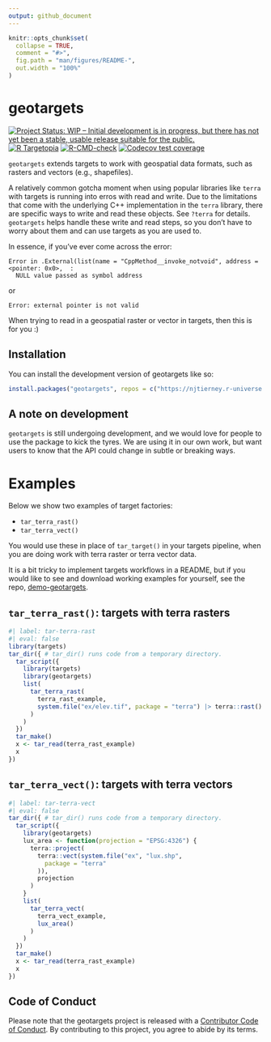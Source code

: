 ```yaml
---
output: github_document
---
```


<!-- README.md is generated from README.Rmd. Please edit that file -->

```r
knitr::opts_chunk$set(
  collapse = TRUE,
  comment = "#>",
  fig.path = "man/figures/README-",
  out.width = "100%"
)
```

# geotargets

<!-- badges: start -->
[![Project Status: WIP – Initial development is in progress, but there has not yet been a stable, usable release suitable for the public.](https://www.repostatus.org/badges/latest/wip.svg)](https://www.repostatus.org/#wip)
[![R Targetopia](https://img.shields.io/badge/R_Targetopia-member-blue?style=flat&labelColor=gray)](https://wlandau.github.io/targetopia/)
[![R-CMD-check](https://github.com/njtierney/geotargets/actions/workflows/R-CMD-check.yaml/badge.svg)](https://github.com/njtierney/geotargets/actions/workflows/R-CMD-check.yaml)
[![Codecov test coverage](https://codecov.io/gh/njtierney/geotargets/branch/master/graph/badge.svg)](https://app.codecov.io/gh/njtierney/geotargets?branch=master)
<!-- badges: end -->

`geotargets` extends targets to work with geospatial data formats, such as rasters and vectors (e.g., shapefiles). 

A relatively common gotcha moment when using popular libraries like `terra` with targets is running into erros with read and write. Due to the limitations that come with the underlying C++ implementation in the `terra` library, there are specific ways to write and read these objects. See `?terra` for details. `geotargets` helps handle these write and read steps, so you don't have to worry about them and can use targets as you are used to.

In essence, if you've ever come across the error:

```
Error in .External(list(name = "CppMethod__invoke_notvoid", address = <pointer: 0x0>,  : 
  NULL value passed as symbol address
```

or 

```
Error: external pointer is not valid
```

When trying to read in a geospatial raster or vector in targets, then this is for you :)

## Installation

You can install the development version of geotargets like so:

``` r
install.packages("geotargets", repos = c("https://njtierney.r-universe.dev", "https://cran.r-project.org"))
```

## A note on development

`geotargets` is still undergoing development, and we would love for people to use the package to kick the tyres. We are using it in our own work, but want users to know that the API could change in subtle or breaking ways.

# Examples

Below we show two examples of target factories:

- `tar_terra_rast()`
- `tar_terra_vect()`

You would use these in place of `tar_target()` in your targets pipeline, when you are doing work with terra raster or terra vector data.

It is a bit tricky to implement targets workflows in a README, but if you would like to see and download working examples for yourself, see the repo, [demo-geotargets](https://github.com/njtierney/demo-geotargets).

## `tar_terra_rast()`: targets with terra rasters

```r
#| label: tar-terra-rast
#| eval: false
library(targets)
tar_dir({ # tar_dir() runs code from a temporary directory.
  tar_script({
    library(targets)
    library(geotargets)
    list(
      tar_terra_rast(
        terra_rast_example,
        system.file("ex/elev.tif", package = "terra") |> terra::rast()
      )
    )
  })
  tar_make()
  x <- tar_read(terra_rast_example)
  x
})
```


## `tar_terra_vect()`: targets with terra vectors

```r
#| label: tar-terra-vect
#| eval: false
tar_dir({ # tar_dir() runs code from a temporary directory.
  tar_script({
    library(geotargets)
    lux_area <- function(projection = "EPSG:4326") {
      terra::project(
        terra::vect(system.file("ex", "lux.shp",
          package = "terra"
        )),
        projection
      )
    }
    list(
      tar_terra_vect(
        terra_vect_example,
        lux_area()
      )
    )
  })
  tar_make()
  x <- tar_read(terra_rast_example)
  x
})
```

## Code of Conduct

Please note that the geotargets project is released with a [Contributor Code of Conduct](https://contributor-covenant.org/version/2/1/CODE_OF_CONDUCT.html). By contributing to this project, you agree to abide by its terms.
